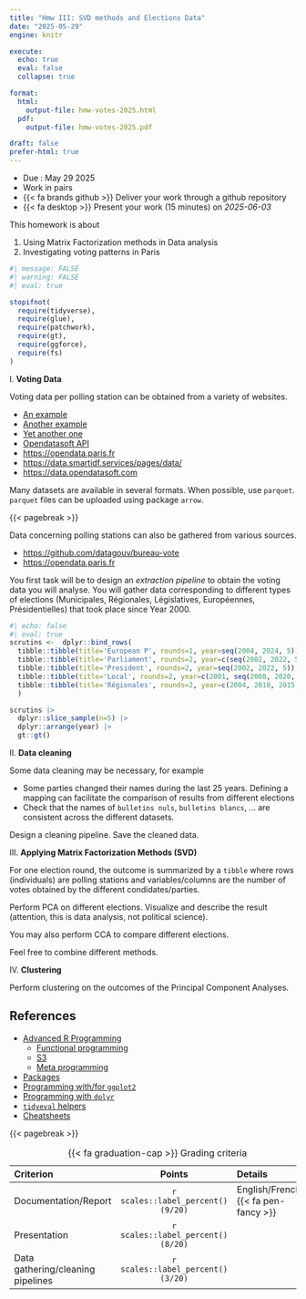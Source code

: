 ```yaml
---
title: "Hmw III: SVD methods and Elections Data"
date: "2025-05-29"
engine: knitr

execute:
  echo: true
  eval: false
  collapse: true

format:
  html:
    output-file: hmw-votes-2025.html
  pdf:
    output-file: hmw-votes-2025.pdf

draft: false
prefer-html: true
---
```


::: {.callout-important}

- Due : May 29 2025
- Work in pairs
- {{< fa brands github >}} Deliver your work through a github  repository
- {{< fa desktop >}} Present your work (15 minutes) on *2025-06-03* 

:::


This homework is about  

1. Using Matrix Factorization methods in Data analysis
2. Investigating  voting patterns in Paris 

```r
#| message: FALSE
#| warning: FALSE
#| eval: true

stopifnot(
  require(tidyverse),
  require(glue),
  require(patchwork),
  require(gt),
  require(ggforce),
  require(fs)
)
```

I\. **Voting Data**

Voting data  per polling station can be obtained  from a variety of websites. 


- [An example](https://opendata.paris.fr/explore/dataset/elections-legislatives-2024-2emetour/information/)
- [Another example](https://data.opendatasoft.com/api/explore/v2.1/catalog/datasets/elections-france-presidentielles-2022-1er-tour-par-bureau-de-vote@public/exports/parquet?lang=en&refine=dep_name%3A%22Paris%22&timezone=Europe%2FParis)
- [Yet another one](https://data.smartidf.services/api/explore/v2.1/catalog/datasets/elections-europeennes-2024/exports/parquet?lang=en&timezone=Europe%2FBerlin)
- [Opendatasoft API](https://help.opendatasoft.com/apis/ods-explore-v2/explore_v2.1.html)
- [https://opendata.paris.fr](https://opendata.paris.fr)
- [https://data.smartidf.services/pages/data/](https://data.smartidf.services/pages/data/)
- [https://data.opendatasoft.com](https://data.opendatasoft.com/explore/?disjunctive.language&disjunctive.source_domain_title&disjunctive.theme&disjunctive.semantic.classes&disjunctive.semantic.properties&sort=explore.popularity_score)

::: {.callout-note}

Many datasets are available in several formats. When possible, use `parquet`. `parquet` files can be uploaded using package `arrow`. 

:::

{{< pagebreak >}}

Data concerning polling stations can also be gathered from various sources.

- [https://github.com/datagouv/bureau-vote](https://github.com/datagouv/bureau-vote)
- [https://opendata.paris.fr](https://opendata.paris.fr)
  
You first task will be to design an *extraction pipeline* to obtain the voting data you will analyse.
You will gather data corresponding to different types of elections (Municipales, Régionales, Législatives, Européennes, Présidentielles) that took place since Year 2000.



```r
#| echo: false
#| eval: true
scrutins <-  dplyr::bind_rows(
  tibble::tibble(title='European P', rounds=1, year=seq(2004, 2024, 5)),
  tibble::tibble(title='Parliament', rounds=2, year=c(seq(2002, 2022, 5),2024)),
  tibble::tibble(title='President', rounds=2, year=seq(2002, 2022, 5)),
  tibble::tibble(title='Local', rounds=2, year=c(2001, seq(2008, 2020, 6))),
  tibble::tibble(title='Régionales', rounds=2, year=c(2004, 2010, 2015, 2021))
  )

scrutins |> 
  dplyr::slice_sample(n=5) |> 
  dplyr::arrange(year) |> 
  gt::gt()
```

II\. **Data cleaning**

Some data cleaning may be necessary, for example

- Some parties changed their names during the last 25 years. Defining a mapping can facilitate the comparison of results from different elections
- Check that the names of `bulletins nuls`, `bulletins blancs`, ... are consistent across the different 
datasets. 

::: {.callout-note}

Design  a cleaning pipeline. Save the cleaned data.

:::


III\. **Applying Matrix Factorization Methods (SVD)**

For one election round, the outcome is summarized by a `tibble` where rows (individuals) are 
polling stations and variables/columns are the number of votes obtained by the different condidates/parties. 

Perform PCA on different elections. Visualize and describe the result (attention, this is data analysis, not political science). 

You may also perform CCA to compare different elections. 

Feel free to combine different methods.  



IV\. **Clustering**

Perform clustering on the outcomes of the Principal Component Analyses.  
  
## References

- [Advanced R Programming](https://adv-r.hadley.nz)
  - [Functional programming](https://adv-r.hadley.nz/functionals.html) 
  - [S3](https://adv-r.hadley.nz/s3.html)
  - [Meta programming](https://adv-r.hadley.nz/metaprogramming.html)
- [Packages](https://r-pkgs.org)
- [Programming with/for `ggplot2`](https://ggplot2-book.org)
- [Programming with `dplyr`](https://dplyr.tidyverse.org/articles/programming.html)
- [`tidyeval` helpers](https://ggplot2.tidyverse.org/reference/tidyeval.html)
- [Cheatsheets](https://posit.co/resources/cheatsheets/)


{{< pagebreak >}}

| Criterion | Points  | Details |
|:----------|:-------:|:--------|
| Documentation/Report | `r scales::label_percent()(9/20)` | English/French {{<  fa pen-fancy >}} |
| Presentation | `r scales::label_percent()(8/20)` |  |
| Data gathering/cleaning pipelines | `r scales::label_percent()(3/20)` |  |
: {{<  fa graduation-cap >}} Grading criteria 